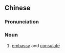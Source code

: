 {{also|使领馆}}
==Chinese==
{{zh-forms|s=使领馆}}

===Pronunciation===
{{zh-pron
|m=shǐlǐngguǎn
|cat=n
}}

===Noun===
{{zh-noun}}

# [[embassy]] and [[consulate]]